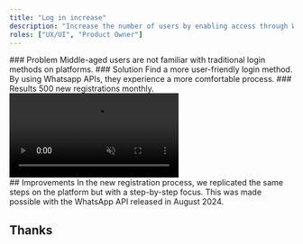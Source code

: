 ```yaml
---
title: "Log in increase"
description: "Increase the number of users by enabling access through WhatsApp."
roles: ["UX/UI", "Product Owner"]
---
```



<section class="grid grid-cols-1 gap-6 md:grid-cols-3">
  <Card>
    ### Problem 
    Middle-aged users are not familiar with traditional login methods on platforms.
  </Card>
  
  <Card>
    ### Solution 
    Find a more user-friendly login method.
    By using Whatsapp APIs, they experience a more comfortable process. 
  </Card>

  <Card>
    ### Results 
   500 new registrations monthly.
  </Card>
</section>

<section class="flex gap-6 flex-col sm:flex-row items-center">
    <video controls muted autoplay src="/projects/log-in-increase/log-in-increase.webm" class="mx-auto h-96 flex-none"></video>
    <div class="flex-1 items-center justify-center">
    ## Improvements
    In the new registration process, we replicated the same steps on the platform but with a step-by-step focus.
    This was made possible with the WhatsApp API released in August 2024.
    </div>
</section>

## Thanks